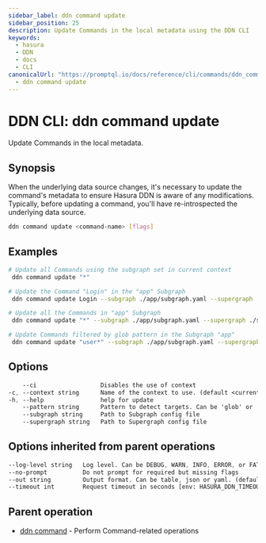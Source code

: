 ```yaml
---
sidebar_label: ddn command update
sidebar_position: 25
description: Update Commands in the local metadata using the DDN CLI
keywords:
  - hasura
  - DDN
  - docs
  - CLI
canonicalUrl: "https://promptql.io/docs/reference/cli/commands/ddn_command_update"
  - ddn command update
---
```


# DDN CLI: ddn command update

Update Commands in the local metadata.

## Synopsis

When the underlying data source changes, it's necessary to update the command's metadata to ensure Hasura DDN is aware of any modifications. Typically, before updating a command, you'll have re-introspected the underlying data source.

```bash
ddn command update <command-name> [flags]
```

## Examples

```bash
# Update all Commands using the subgraph set in current context
 ddn command update "*"

# Update the Command "Login" in the "app" Subgraph
 ddn command update Login --subgraph ./app/subgraph.yaml --supergraph ./supergraph.yaml

# Update all the Commands in "app" Subgraph
 ddn command update "*" --subgraph ./app/subgraph.yaml --supergraph ./supergraph.yaml

# Update Commands filtered by glob pattern in the Subgraph "app"
 ddn command update "user*" --subgraph ./app/subgraph.yaml --supergraph ./supergraph.yaml
```

## Options

```sass
    --ci                  Disables the use of context
-c, --context string      Name of the context to use. (default <current_context>)
-h, --help                help for update
    --pattern string      Pattern to detect targets. Can be 'glob' or 'literal'. (default "glob")
    --subgraph string     Path to Subgraph config file
    --supergraph string   Path to Supergraph config file
```

## Options inherited from parent operations

```sass
--log-level string   Log level. Can be DEBUG, WARN, INFO, ERROR, or FATAL. (default "INFO")
--no-prompt          Do not prompt for required but missing flags
--out string         Output format. Can be table, json or yaml. (default "table")
--timeout int        Request timeout in seconds [env: HASURA_DDN_TIMEOUT] (default 100)
```

## Parent operation

- [ddn command](/reference/cli/commands/ddn_command) - Perform Command-related operations
